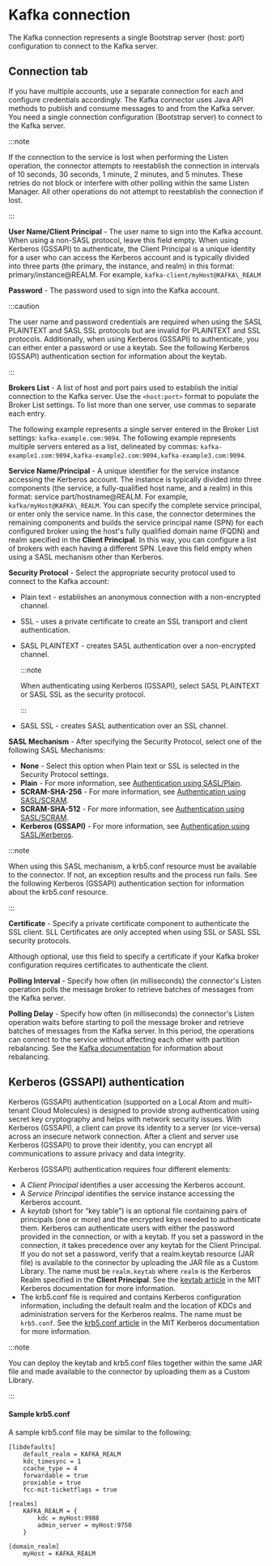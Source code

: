 
# Kafka connection 

<head>
  <meta name="guidename" content="Integration"/>
  <meta name="context" content="GUID-a663a4ec-4892-489e-9ab2-436d950ef826"/>
</head>


The Kafka connection represents a single Bootstrap server \(host: port\) configuration to connect to the Kafka server.

## Connection tab 

If you have multiple accounts, use a separate connection for each and configure credentials accordingly. The Kafka connector uses Java API methods to publish and consume messages to and from the Kafka server. You need a single connection configuration \(Bootstrap server\) to connect to the Kafka server.


:::note

If the connection to the service is lost when performing the Listen operation, the connector attempts to reestablish the connection in intervals of 10 seconds, 30 seconds, 1 minute, 2 minutes, and 5 minutes. These retries do not block or interfere with other polling within the same Listen Manager. All other operations do not attempt to reestablish the connection if lost.

:::

**User Name/Client Principal** - 
The user name to sign into the Kafka account. When using a non-SASL protocol, leave this field empty. When using Kerberos \(GSSAPI\) to authenticate, the Client Principal is a unique identity for a user who can access the Kerberos account and is typically divided into three parts \(the primary, the instance, and realm\) in this format: primary/instance@REALM. For example, `kafka-client/myHost@KAFKA\_REALM`

**Password** - 
The password used to sign into the Kafka account.

:::caution

The user name and password credentials are required when using the SASL PLAINTEXT and SASL SSL protocols but are invalid for PLAINTEXT and SSL protocols. Additionally, when using Kerberos \(GSSAPI\) to authenticate, you can either enter a password or use a keytab. See the following Kerberos \(GSSAPI\) authentication section for information about the keytab.

:::

**Brokers List** - 
A list of host and port pairs used to establish the initial connection to the Kafka server. Use the `<host:port>` format to populate the Broker List settings. To list more than one server, use commas to separate each entry.

The following example represents a single server entered in the Broker List settings: `kafka-example.com:9094`. The following example represents multiple servers entered as a list, delineated by commas: `kafka-example1.com:9094,kafka-example2.com:9094,kafka-example3.com:9094`.

**Service Name/Principal** - 
A unique identifier for the service instance accessing the Kerberos account. The instance is typically divided into three components \(the service, a fully-qualified host name, and a realm\) in this format: service part/hostname@REALM. For example, `kafka/myHost@KAFKA\_REALM`. You can specify the complete service principal, or enter only the service name. In this case, the connector determines the remaining components and builds the service principal name \(SPN\) for each configured broker using the host's fully qualified domain name \(FQDN\) and realm specified in the **Client Principal**. In this way, you can configure a list of brokers with each having a different SPN. Leave this field empty when using a SASL mechanism other than Kerberos.

**Security Protocol** - 
Select the appropriate security protocol used to connect to the Kafka account:

 -   Plain text - establishes an anonymous connection with a non-encrypted channel.
 -   SSL - uses a private certificate to create an SSL transport and client authentication.
-   SASL PLAINTEXT - creates SASL authentication over a non-encrypted channel.

    
	:::note

	When authenticating using Kerberos \(GSSAPI\), select SASL PLAINTEXT or SASL SSL as the security protocol.

	:::

 -   SASL SSL - creates SASL authentication over an SSL channel.

**SASL Mechanism** - 
After specifying the Security Protocol, select one of the following SASL Mechanisms:

  -   **None** - Select this option when Plain text or SSL is selected in the Security Protocol settings.
  -   **Plain** - For more information, see [Authentication using SASL/Plain](https://kafka.apache.org/documentation/#security_sasl_plain).
 -   **SCRAM-SHA-256** - For more information, see [Authentication using SASL/SCRAM](https://kafka.apache.org/documentation/#security_sasl_scram).
 -   **SCRAM-SHA-512** - For more information, see [Authentication using SASL/SCRAM](https://kafka.apache.org/documentation/#security_sasl_scram).
 -   **Kerberos \(GSSAPI\)** - For more information, see [Authentication using SASL/Kerberos](https://kafka.apache.org/documentation/#security_sasl_kerberos).

     
:::note

When using this SASL mechanism, a krb5.conf resource must be available to the connector. If not, an exception results and the process run fails. See the following Kerberos \(GSSAPI\) authentication section for information about the krb5.conf resource.

:::


**Certificate** - 
Specify a private certificate component to authenticate the SSL client. SLL Certificates are only accepted when using SSL or SASL SSL security protocols.

Although optional, use this field to specify a certificate if your Kafka broker configuration requires certificates to authenticate the client.

**Polling Interval** - 
Specify how often \(in milliseconds\) the connector's Listen operation polls the message broker to retrieve batches of messages from the Kafka server.

**Polling Delay** - 
Specify how often \(in milliseconds\) the connector's Listen operation waits before starting to poll the message broker and retrieve batches of messages from the Kafka server. In this period, the operations can connect to the service without affecting each other with partition rebalancing. See the [Kafka documentation](https://kafka.apache.org/documentation/) for information about rebalancing.

## Kerberos \(GSSAPI\) authentication 

Kerberos \(GSSAPI\) authentication \(supported on a Local Atom and multi-tenant Cloud Molecules\) is designed to provide strong authentication using secret key cryptography and helps with network security issues. With Kerberos \(GSSAPI\), a client can prove its identity to a server \(or vice-versa\) across an insecure network connection. After a client and server use Kerberos \(GSSAPI\) to prove their identity, you can encrypt all communications to assure privacy and data integrity.

Kerberos \(GSSAPI\) authentication requires four different elements:

-   A *Client Principal* identifies a user accessing the Kerberos account.
-   A *Service Principal* identifies the service instance accessing the Kerberos account.
-   A *keytab* \(short for “key table”\) is an optional file containing pairs of principals \(one or more\) and the encrypted keys needed to authenticate them. Kerberos can authenticate users with either the password provided in the connection, or with a keytab. If you set a password in the connection, it takes precedence over any keytab for the Client Principal. If you do not set a password, verify that a realm.keytab resource \(JAR file\) is available to the connector by uploading the JAR file as a Custom Library. The name must be `realm.keytab` where `realm` is the Kerberos Realm specified in the **Client Principal**. See the [keytab article](https://web.mit.edu/kerberos/krb5-1.12/doc/basic/keytab_def.html) in the MIT Kerberos documentation for more information.
-   The krb5.conf file is required and contains Kerberos configuration information, including the default realm and the location of KDCs and administration servers for the Kerberos realms. The name must be `krb5.conf`. See the [krb5.conf article](https://web.mit.edu/kerberos/krb5-1.12/doc/admin/conf_files/krb5_conf.html) in the MIT Kerberos documentation for more information.


:::note

You can deploy the keytab and krb5.conf files together within the same JAR file and made available to the connector by uploading them as a Custom Library. 

:::

#### Sample krb5.conf

A sample krb5.conf file may be similar to the following:

```
[libdefaults]
	default_realm = KAFKA_REALM
	kdc_timesync = 1
	ccache_type = 4
	forwardable = true
	proxiable = true
	fcc-mit-ticketflags = true

[realms]
	KAFKA_REALM = {
		kdc = myHost:9988
		admin_server = myHost:9750
	}

[domain_realm]
	myHost = KAFKA_REALM
```

<TestConnection />
